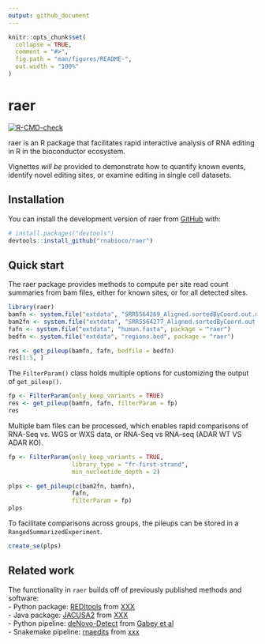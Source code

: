 ```yaml
---
output: github_document
---
```


<!-- README.md is generated from README.Rmd. Please edit that file -->

```r
knitr::opts_chunk$set(
  collapse = TRUE,
  comment = "#>",
  fig.path = "man/figures/README-",
  out.width = "100%"
)
```

# raer

<!-- badges: start -->
[![R-CMD-check](https://github.com/rnabioco/raer/actions/workflows/R-CMD-check.yaml/badge.svg)](https://github.com/rnabioco/raer/actions/workflows/R-CMD-check.yaml)
<!-- badges: end -->

raer is an R package that facilitates rapid interactive analysis of RNA editing in R in the bioconductor ecosystem. 

Vignettes *will be* provided to demonstrate how to quantify known events, identify novel editing sites, or examine editing in single cell datasets. 

## Installation

You can install the development version of raer from [GitHub](https://github.com/) with:

``` r
# install.packages("devtools")
devtools::install_github("rnabioco/raer")
```

## Quick start

The raer package provides methods to compute per site read count summaries from bam files, either for known sites, or for all detected sites.

```r
library(raer)
bamfn <- system.file("extdata", "SRR5564269_Aligned.sortedByCoord.out.md.bam", package = "raer")
bam2fn <- system.file("extdata", "SRR5564277_Aligned.sortedByCoord.out.md.bam", package = "raer")
fafn <- system.file("extdata", "human.fasta", package = "raer")
bedfn <- system.file("extdata", "regions.bed", package = "raer")

res <- get_pileup(bamfn, fafn, bedfile = bedfn)
res[1:5, ]
```

The `FilterParam()` class holds multiple options for customizing the output of 
`get_pileup()`.

```r
fp <- FilterParam(only_keep_variants = TRUE)
res <- get_pileup(bamfn, fafn, filterParam = fp)
res
```

Multiple bam files can be processed, which enables rapid comparisons of RNA-Seq vs. WGS or WXS data, or RNA-Seq vs RNA-seq (ADAR WT VS ADAR KO).

```r
fp <- FilterParam(only_keep_variants = TRUE,
                  library_type = "fr-first-strand",
                  min_nucleotide_depth = 2)

plps <- get_pileup(c(bam2fn, bamfn), 
                  fafn, 
                  filterParam = fp)
plps
```

To facilitate comparisons across groups, the pileups can be stored in a 
`RangedSummarizedExperiment`. 

```r
create_se(plps)
```

## Related work

The functionality in `raer` builds off of previously published methods and software:  
 - Python package: [REDItools](https://github.com/BioinfoUNIBA/REDItools) from [XXX](doi)  
 - Java package: [JACUSA2](https://github.com/dieterich-lab/JACUSA2)  from [XXX](doi)  
 - Python pipeline: [deNovo-Detect](https://github.com/a2iEditing/deNovo-Detect) from [Gabey et al](https://doi.org/10.1038/s41467-022-28841-4)    
 - Snakemake pipeline:  [rnaedits](https://github.com/rnabioco/rnaedits) from [xxx](doi)


